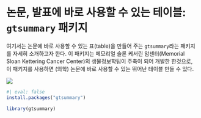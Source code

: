 # 논문, 발표에 바로 사용할 수 있는 테이블: `gtsummary` 패키지

여기서는 논문에 바로 사용할 수 있는 표(table)을 만들어 주는 `gtsummary`라는 패키지를 자세히 소개하고자 한다. 이 패키지는 
메모리얼 슬론 케서린 암센터(Memorial Sloan Kettering Cancer Center)의 생물정보학팀이 주축이 되어 개발한 한것으로, 이 패키지를 사용하면 (의학) 논문에 바로 사용할 수 있는 뛰어난 테이블 만들 수 있다.

![](https://www.danieldsjoberg.com/gtsummary/reference/figures/logo.png)

```r
#| eval: false
install.packages("gtsummary")
```

```r
library(gtsummary)
```

